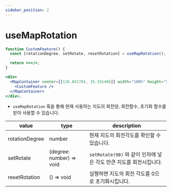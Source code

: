 ```yaml
---
sidebar_position: 2
---
```


# useMapRotation

```jsx
function CustomFeature() {
  const [rotationDegree, setRotate, resetRotation] = useMapRatation();

  return <></>;
}

<div>
  <MapContainer center={[126.841784, 35.191406]} width="100%" height="500px">
    <CustomFeature />
  </MapContainer>
</div>;
```

- `useMapRotation` 훅을 통해 현재 사용하는 지도의 회전양, 회전함수, 초기화 함수를 받아 사용할 수 있습니다.

| value          | type                     | description                                                        |
| -------------- | ------------------------ | ------------------------------------------------------------------ |
| rotationDegree | number                   | 현재 지도의 회전각도를 확인할 수 있습니다.                         |
| setRotate      | (degree: number) => void | `setRotate(90)` 와 같이 인자에 넣은 각도 만큰 지도를 회전시킵니다. |
| resetRotation  | () => void               | 실행하면 지도의 회전 각도를 0으로 초기화시킵니다.                  |
